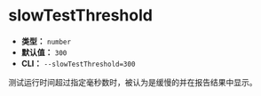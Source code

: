 # slowTestThreshold

- **类型：** `number`
- **默认值：** `300`
- **CLI：** `--slowTestThreshold=300`

测试运行时间超过指定毫秒数时，被认为是缓慢的并在报告结果中显示。
